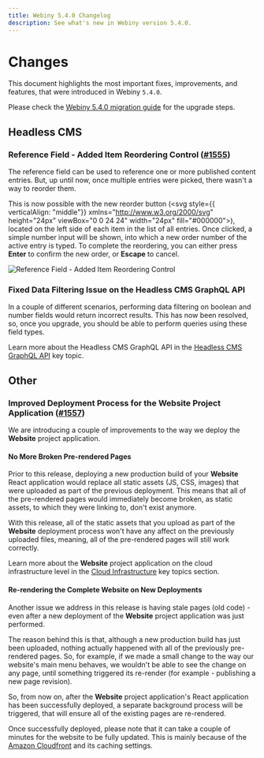 ```yaml
---
title: Webiny 5.4.0 Changelog
description: See what's new in Webiny version 5.4.0.
---
```



# Changes

This document highlights the most important fixes, improvements, and features, that were introduced in Webiny `5.4.0`.

<Alert type="info" title="How To Upgrade?">

Please check the [Webiny 5.4.0 migration guide](/docs/{version}/release-notes/5.4.0/upgrade-guide) for the upgrade steps.

</Alert>

## Headless CMS

### Reference Field - Added Item Reordering Control ([#1555](https://github.com/webiny/webiny-js/pull/1555))

The reference field can be used to reference one or more published content entries. But, up until now, once multiple entries were picked, there wasn't a way to reorder them.

This is now possible with the new reorder button (<svg style={{ verticalAlign: "middle"}} xmlns="http://www.w3.org/2000/svg" height="24px" viewBox="0 0 24 24" width="24px" fill="#000000"><path d="M0 0h24v24H0z" fill="none"/><path d="M3 15h18v-2H3v2zm0 4h18v-2H3v2zm0-8h18V9H3v2zm0-6v2h18V5H3z"/></svg>), located on the left side of each item in the list of all entries. Once clicked, a simple number input will be shown, into which a new order number of the active entry is typed. To complete the reordering, you can either press **Enter** to confirm the new order, or **Escape** to cancel.

![Reference Field - Added Item Reordering Control](./reorder-ui.gif)

### Fixed Data Filtering Issue on the Headless CMS GraphQL API

In a couple of different scenarios, performing data filtering on boolean and number fields would return incorrect results. This has now been resolved, so, once you upgrade, you should be able to perform queries using these field types.

<Alert type="info" title="Headless CMS GraphQL API">

Learn more about the Headless CMS GraphQL API in the [Headless CMS GraphQL API](../../headless-cms/basics/graphql-api) key topic.

</Alert>

## Other

### Improved Deployment Process for the Website Project Application ([#1557](https://github.com/webiny/webiny-js/pull/1557))

We are introducing a couple of improvements to the way we deploy the **Website** project application.

#### No More Broken Pre-rendered Pages

Prior to this release, deploying a new production build of your **Website** React application would replace all static assets (JS, CSS, images) that were uploaded as part of the previous deployment. This means that all of the pre-rendered pages would immediately become broken, as static assets, to which they were linking to, don't exist anymore.

With this release, all of the static assets that you upload as part of the **Website** deployment process won't have any affect on the previously uploaded files, meaning, all of the pre-rendered pages will still work correctly.

<Alert type="info">

Learn more about the **Website** project application on the cloud infrastructure level in the [Cloud Infrastructure](../../architecture/website/overview) key topics section.

</Alert>

#### Re-rendering the Complete Website on New Deployments

Another issue we address in this release is having stale pages (old code) - even after a new deployment of the **Website** project application was just performed.

The reason behind this is that, although a new production build has just been uploaded, nothing actually happened with all of the previously pre-rendered pages. So, for example, if we made a small change to the way our website's main menu behaves, we wouldn't be able to see the change on any page, until something triggered its re-render (for example - publishing a new page revision).

So, from now on, after the **Website** project application's React application has been successfully deployed, a separate background process will be triggered, that will ensure all of the existing pages are re-rendered.

Once successfully deployed, please note that it can take a couple of minutes for the website to be fully updated. This is mainly because of the [Amazon Cloudfront](https://aws.amazon.com/cloudfront/) and its caching settings.
